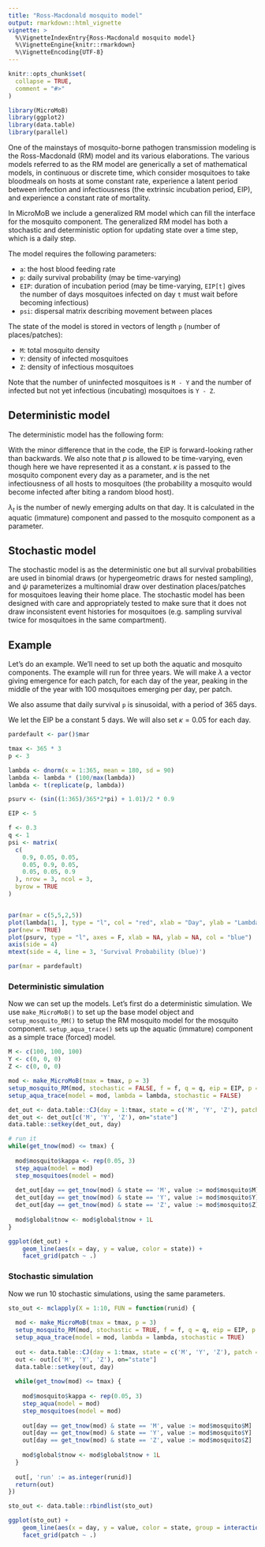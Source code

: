 ```yaml
---
title: "Ross-Macdonald mosquito model"
output: rmarkdown::html_vignette
vignette: >
  %\VignetteIndexEntry{Ross-Macdonald mosquito model}
  %\VignetteEngine{knitr::rmarkdown}
  %\VignetteEncoding{UTF-8}
---
```


```r
knitr::opts_chunk$set(
  collapse = TRUE,
  comment = "#>"
)
```

```r
library(MicroMoB)
library(ggplot2)
library(data.table)
library(parallel)
```

One of the mainstays of mosquito-borne pathogen transmission modeling is the Ross-Macdonald (RM) model and
its various elaborations. The various models referred to as the RM model are generically a set of
mathematical models, in continuous or discrete time, which consider mosquitoes to take bloodmeals
on hosts at some constant rate, experience a latent period between infection and infectiousness
(the extrinsic incubation period, EIP), and experience a constant rate of mortality.

In MicroMoB we include a generalized RM model which can fill the interface for the mosquito component.
The generalized RM model has both a stochastic and deterministic option for updating
state over a time step, which is a daily step.

The model requires the following parameters:

  * `a`: the host blood feeding rate
  * `p`: daily survival probability (may be time-varying)
  * `EIP`: duration of incubation period (may be time-varying, `EIP[t]` gives
  the number of days mosquitoes infected on day `t` must wait before becoming infectious)
  * `psi`: dispersal matrix describing movement between places
  
The state of the model is stored in vectors of length `p` (number of places/patches):

  * `M`: total mosquito density
  * `Y`: density of infected mosquitoes
  * `Z`: density of infectious mosquitoes
  
Note that the number of uninfected mosquitoes is `M - Y` and the number of infected
but not yet infectious (incubating) mosquitoes is `Y - Z`.

## Deterministic model

The deterministic model has the following form:

\begin{equation}
Y_{0} = a \kappa_{t} (M_{t} - Y_{t})  \\
M_{t+1} = (pM_{t}) \cdot \psi +\lambda_{t} \\
Y_{t+1} = p(Y_{t} + Y_{0}) \cdot \psi \\
Z_{t+1} = (pZ_{t} \cdot \psi) + (a \kappa_{t-EIP} (M_{t-EIP} - Y_{t-EIP}) p^{EIP} \cdot \psi^{EIP})
\end{equation}

With the minor difference that in the code, the EIP is forward-looking rather than backwards.
We also note that $p$ is allowed to be time-varying, even though here we have
represented it as a constant. $\kappa$ is passed to the mosquito component every day
as a parameter, and is the net infectiousness of all hosts to mosquitoes (the probability
a mosquito would become infected after biting a random blood host).

$\lambda_{t}$ is the number of newly emerging adults on that day. It is calculated
in the aquatic (immature) component and passed to the mosquito component as a parameter.

## Stochastic model

The stochastic model is as the deterministic one but all survival probabilities are
used in binomial draws (or hypergeometric draws for nested sampling), and $\psi$ parameterizes a multinomial draw over destination
places/patches for mosquitoes leaving their home place. The stochastic model has been
designed with care and appropriately tested to make sure that it does not draw
inconsistent event histories for mosquitoes (e.g. sampling survival twice for mosquitoes in the same compartment).

## Example

Let's do an example. We'll need to set up both the aquatic and mosquito components.
The example will run for three years.
We will make $\lambda$ a vector giving emergence for each patch, for each day of the year,
peaking in the middle of the year with 100 mosquitoes emerging per day, per patch.

We also assume that daily survival `p` is sinusoidal, with a period of 365 days.

We let the EIP be a constant 5 days. We will also set $\kappa = 0.05$ for each day.

```r
pardefault <- par()$mar
```

```r
tmax <- 365 * 3
p <- 3

lambda <- dnorm(x = 1:365, mean = 180, sd = 90)
lambda <- lambda * (100/max(lambda))
lambda <- t(replicate(p, lambda))

psurv <- (sin((1:365)/365*2*pi) + 1.01)/2 * 0.9

EIP <- 5

f <- 0.3
q <- 1
psi <- matrix(
  c(
    0.9, 0.05, 0.05,
    0.05, 0.9, 0.05,
    0.05, 0.05, 0.9
  ), nrow = 3, ncol = 3, 
  byrow = TRUE
)


par(mar = c(5,5,2,5))
plot(lambda[1, ], type = "l", col = "red", xlab = "Day", ylab = "Lambda (red)")
par(new = TRUE)
plot(psurv, type = "l", axes = F, xlab = NA, ylab = NA, col = "blue")
axis(side = 4)
mtext(side = 4, line = 3, 'Survival Probability (blue)')
```

```r
par(mar = pardefault)
```

### Deterministic simulation

Now we can set up the models. Let's first do a deterministic simulation. 
We use `make_MicroMoB()` to set up the base model object and `setup_mosquito_RM()`
to setup the RM mosquito model for the mosquito component. `setup_aqua_trace()` sets up
the aquatic (immature) component as a simple trace (forced) model.

```r
M <- c(100, 100, 100)
Y <- c(0, 0, 0)
Z <- c(0, 0, 0)

mod <- make_MicroMoB(tmax = tmax, p = 3)
setup_mosquito_RM(mod, stochastic = FALSE, f = f, q = q, eip = EIP, p = psurv, psi = psi, M = M, Y = Y, Z = Z)
setup_aqua_trace(model = mod, lambda = lambda, stochastic = FALSE)

det_out <- data.table::CJ(day = 1:tmax, state = c('M', 'Y', 'Z'), patch = 1:3, value = NaN)
det_out <- det_out[c('M', 'Y', 'Z'), on="state"]
data.table::setkey(det_out, day)

# run it
while(get_tnow(mod) <= tmax) {
  
  mod$mosquito$kappa <- rep(0.05, 3)
  step_aqua(model = mod)
  step_mosquitoes(model = mod)
  
  det_out[day == get_tnow(mod) & state == 'M', value := mod$mosquito$M]
  det_out[day == get_tnow(mod) & state == 'Y', value := mod$mosquito$Y]
  det_out[day == get_tnow(mod) & state == 'Z', value := mod$mosquito$Z]
  
  mod$global$tnow <- mod$global$tnow + 1L
}

ggplot(det_out) +
    geom_line(aes(x = day, y = value, color = state)) +
    facet_grid(patch ~ .)
```

### Stochastic simulation

Now we run 10 stochastic simulations, using the same parameters.

```r
sto_out <- mclapply(X = 1:10, FUN = function(runid) {
  
  mod <- make_MicroMoB(tmax = tmax, p = 3)
  setup_mosquito_RM(mod, stochastic = TRUE, f = f, q = q, eip = EIP, p = psurv, psi = psi, M = M, Y = Y, Z = Z)
  setup_aqua_trace(model = mod, lambda = lambda, stochastic = TRUE)
  
  out <- data.table::CJ(day = 1:tmax, state = c('M', 'Y', 'Z'), patch = 1:3, value = NaN)
  out <- out[c('M', 'Y', 'Z'), on="state"]
  data.table::setkey(out, day)
  
  while(get_tnow(mod) <= tmax) {
    
    mod$mosquito$kappa <- rep(0.05, 3)
    step_aqua(model = mod)
    step_mosquitoes(model = mod)
    
    out[day == get_tnow(mod) & state == 'M', value := mod$mosquito$M]
    out[day == get_tnow(mod) & state == 'Y', value := mod$mosquito$Y]
    out[day == get_tnow(mod) & state == 'Z', value := mod$mosquito$Z]
    
    mod$global$tnow <- mod$global$tnow + 1L
  }
  
  out[, 'run' := as.integer(runid)]
  return(out)
})

sto_out <- data.table::rbindlist(sto_out)

ggplot(sto_out) +
    geom_line(aes(x = day, y = value, color = state, group = interaction(run, state)), alpha = 0.35) +
    facet_grid(patch ~ .)
```
